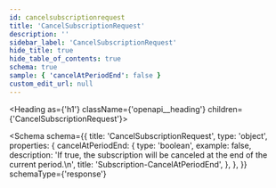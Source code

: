 ```yaml
---
id: cancelsubscriptionrequest
title: 'CancelSubscriptionRequest'
description: ''
sidebar_label: 'CancelSubscriptionRequest'
hide_title: true
hide_table_of_contents: true
schema: true
sample: { 'cancelAtPeriodEnd': false }
custom_edit_url: null
---
```



<Heading as={'h1'} className={'openapi__heading'} children={'CancelSubscriptionRequest'}></Heading>

<Schema
  schema={{
    title: 'CancelSubscriptionRequest',
    type: 'object',
    properties: {
      cancelAtPeriodEnd: {
        type: 'boolean',
        example: false,
        description:
          'If true, the subscription will be canceled at the end of the current period.\n',
        title: 'Subscription-CancelAtPeriodEnd',
      },
    },
  }}
  schemaType={'response'}
></Schema>
